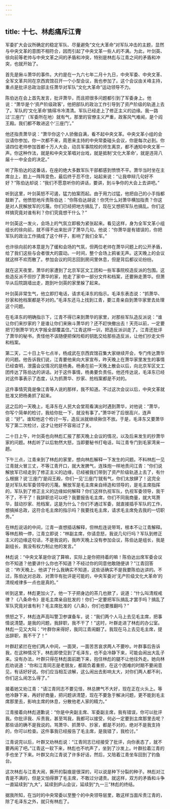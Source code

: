 ```yaml
---
---
---
```

title: 十七、林彪痛斥江青
---



军委扩大会议所确定的稳定军队、尽量避免“文化大革命”对军队冲击的主题，显然与中央文革的意图不相符合，因而引起了中央文革一些人的不满。为此，叶剑英、徐向前等老帅与中央文革之间的矛盾和冲突，特别是林彪与江青之间的矛盾和冲突，也就开始了。

首先是揪斗萧华的事件。大约是在一九六七年二月十九日，中央军委、中央文革、全军文革共同在京西宾馆召开一个小型会议，我也参加了。这个会议由关峰主持，重点是批评总政治部主任萧华对军队“文化大革命”运动领导不力。

陈伯达在会上首先发言，批评萧华，而且把很多问题都引到了军委身上。他说：“萧华是个‘资产阶级政客’，他把部队的政治工作引导到了资产阶级的轨道上去了。军队的‘文化革命’搞得冷冷清清。军队已经走上了修正主义的边缘。我一路过‘三座门’（军委所在地）就有气，那里的官僚主义严重，政客风气难闻，是个阎王殿。我们都不敢进这个‘三座门’。”

他还指责萧华说：“萧华你这个人骄傲自满，看不起中央文革。中央文革小组的会议请你参加，你一次都不来，周恩来主持的中央常委碰头会议，你是每次必到。你请四位老帅参加首都十万人大会，动员军事院校的师生离京，都不通知中央文革一声。你这种作法，就是和中央文革唱对台戏，就是抵制‘文化大革命’，就是违背八届十一中全会的决定。”

听了陈伯达的这番话，在座的绝大多数军队干部都感到愤愤不平。萧华当时坐在主席台上，脸上一阵阵变色，最后终于忍不住，站起来说：“让我申辩几句好不好？”陈伯达却说：“我们不愿意听你的讲话，要讲，到斗争你的大会上去讲吧。”

听到这里，叶剑英怒不可遏，猛力拍案而起。由于用力过猛，他把自己的小手指都敲断了。他愤怒地斥责陈伯达：“你陈伯达胡说！你凭什么对萧华横加指责？你这是对人民解放军的污蔑。你们已经把地方搞乱了，现在又想把军队也搞乱。你们这样搞究竟对谁有利？你们究竟想干什么？”

叶剑英这一发火，会场上的气氛立即极为紧张起来。看见这样，身为全军文革小组组长的徐向前，就不得不出来批评了萧华几句。他说：“你萧华是有错误的，你把军队的政治工作搞成了这个样子，影响了我们全军。”

也许徐向前的本意是为了缓和会场的气氛，但两位老帅在萧华问题上的公开矛盾，给了我们这些与会者很大的震动。一时间，整个会场上鸦雀无声。这天晚上的会议就这样不欢而散了。参加会议的同志回到房间里休息，但是背后都议论纷纷。

就在这天夜里，萧华的家遭到了北京军区文工团和一些军事院校造反派的包围。这些造反派不但抄了萧华的家，抢走了家中一部分文件和档案，还要揪走萧华。但萧华从后院跳墙出走，跑到叶剑英的家里躲了起来。

叶剑英非常生气，他立即打电话，请求毛泽东的指示。毛泽东表态说：“抓萧华、抄家和抢档案都是不对的。”毛泽东还马上找到江青，要江青亲自到萧华家里去处理这个问题。

在毛泽东的明确指示下，江青不得已来到萧华的家里，对那些军队造反派说：“谁让你们来抄家的？是谁让你们来揪斗萧华的？还不赶快撤出去！天亮以前，一定要把‘打倒萧华’的大字报全部覆盖住。”江青这样一训，把造反派训走了。江青还批评了萧华的秘书，责怪他不该随便把保险柜的钥匙交给那些造反派，让他们抄走文件和档案。

第二天，二十日上午七点半，杨成武在京西宾馆召集大家继续开会，专门传达萧华的问题。他告诉我们说，江青要他来向大家宣布，昨天晚上在萧华家里发生的事情已经查明，泄露会议情况的是杨勇。杨勇在前一天晚上散会以后，向北京军区文工团传达了陈伯达的讲话。对于这件事情，杨勇要负责任。他还传达说，毛泽东已经对这件事表示了态度，认为抓萧华、抄家、抢档案都是不对的。

这件事情究竟是像江青等人说的那样，我不知道。不过这次会议以后，中央文革就批准又把杨勇抓了起来。

这之后的一天晚上，毛泽东在人民大会堂观看演出时遇到萧华，对他说：“萧华，你写个简单的检讨，我给你批一下，就没有事了。”萧华听了后很高兴，连声说：“好”。谁知他这个检讨一写，造反派就继续揪住不放。于是，毛泽东又要萧华写了第二次检讨，这才让他好不容易过了关。

二十日上午，叶剑英也向林彪汇报了那天晚上会议的情况，以及后来发生的抄萧华家的问题。林彪听了以后勃然大怒，当即要秘书打电话，叫江青专门到毛家湾来一趟。

下午三点，江青来到了林彪的家里，想向林彪解释一下发生的问题。不料林彪一见江青就火冒三丈，不等江青开口，就大发脾气，连珠炮一样地责问江青：“你们说解放军已经走到了修正主义的边缘，已经被我们带到了资产阶级轨道上去了，有什么根据？说‘三座门’是阎王殿，你们一见‘三座门’就有气，你们太放肆了！这完全是对军队和军委领导的污蔑。解放军是毛主席亲自缔造和领导的，是毛主席指挥的，军队到了修正主义的边缘如何解释？你们这样仇视军队，仇视军委领导，我干不了，不干了！我辞职总可以吧？我要报告毛主席，你们不同我商量，就大骂萧华，鼓动抄家、抢档案，这是为什么？你们不通过军委，就直接插手军队的工作，想搞掉总政，这符合毛主席的指示吗？我要找毛主席，请求毛主席免去我的一切职务。”

在林彪说话的中间，江青一直想插话解释，但林彪连说带骂，根本不让江青解释。等林彪稍一停，江青立即说：“林副主席，你请息怒，我说几句行吗？军队到修正主义的边缘这句话，不是我说的，我昨天晚上没有参加会议，陈伯达是组长，我是副组长，我没有权力制止他的发言。”

林彪说：“中央文革是你说了算嘛，实际上是你把持着的嘛！陈伯达出席军委会议你不知道？他要讲什么你也不知道？不经过你的同意他敢随便讲？”江青回答说：“昨天晚上，他讲了什么我确实不知道，这些话确实不是我要陈伯达讲的。不过，陈伯达对总政、对萧华有批评是可能的，中央军委对‘无产阶级文化大革命’的清规戒律多一点也是真的。”

听到这里，林彪更加火了。他一下子把身边的茶几也掀了，说道：“什么叫清规戒律？《八条命令》是毛主席亲自批发的！你们一定要把军队搞乱才罢手吗？搞乱了军队究竟对谁有利？毛主席批准的《八条》，你们也要推翻吗？”

愤怒之下，林彪连声高叫警卫参谋备车，说：“我们两个人马上去见毛主席，把事情说清楚。是我的问题，我辞职，我不干了！”这时，叶群走进了林彪的办公室。林彪一见又大叫：“叶群你来得好，我同江青闹翻了。我现在马上去见毛主席，提出辞职，我不干了！”

叶群赶紧拦在他们两人中间，一面哭，一面苦苦哀求两人不要吵。叶群事后告诉我，在这种情况下，林彪即使见到了毛泽东，也不会冷静下来，可能会闹出大乱子来。没有办法，叶群只得在林彪面前跪下来，抱住林彪的腿不让他往外走。她向林彪劝说道：“你和江青同志是老朋友，都肩负着重担，在这个困难的时期不要闹意见，有话好好说。你们应当相互谅解，这么闹出去影响太大，对你们两人都不利，你们这么闹怎么得了。”

接着她又劝江青：“请江青同志不要见怪，林总脾气不大好，现在正在火头上。等他冷静下来，再好好商量，把问题讲清楚，现在不要急于解决问题，更不能到毛主席那里去，影响主席的休息，分散他老人家的精力。”

江青接着向林彪道歉说：“你是中央副主席、军委副主席，我有错误，你可以批评我。你批评我、斥责我，甚至骂我，我都可以接受，何必一定要到主席那里去呢？那些话的确不是我说的。骂萧华、抓萧华、抄家，都是不对的，绝对不是我支持的，你可以检查。这件事我已经报告了毛主席，是我错了，我检讨。”

江青说完以后，叶群又劝林彪说：“江青同志已经接受了批评，向你表态了，就不要再闹了吧。”江青这一软下来，林彪也不吭声了，坐到了沙发上。叶群拉着江青的手也坐了下来。叶群又向江青说了许多好话，然后，又陪着江青坐车回到了钓鱼台。

这次林彪与江青大闹，撕开的裂痕是很深的，可以说是种下分裂的种子。林彪对江青是不满的，但是又怕得罪了毛主席，不敢过分谴责。就这样，双方的矛盾和斗争一直延续到“九大”，延续到庐山会议，延续到“九一三”林彪的终结。

据我所知，在当时的中央常委以至整个的中央领导层里，敢这样当面斥责江青的，除了毛泽东之外，就只有林彪了。